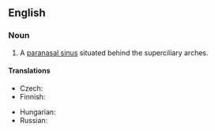 ==English==
{{wikipedia}}

===Noun===
{{en-noun|es}}

# {{lb|en|anatomy}} A [[paranasal sinus]] situated behind the superciliary arches.

====Translations====
{{trans-top|sinus}}
* Czech: {{t|cs|čelní dutina|f}}
* Finnish: {{t|fi|otsaontelo}}
{{trans-mid}}
* Hungarian: {{t+|hu|homloküreg}}
* Russian: {{t|ru|ло́бная па́зуха|f}}
{{trans-bottom}}